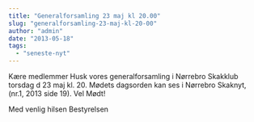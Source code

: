 ```yaml
---
title: "Generalforsamling 23 maj kl 20.00"
slug: "generalforsamling-23-maj-kl-20-00"
author: "admin"
date: "2013-05-18"
tags: 
  - "seneste-nyt"
---
```


Kære medlemmer Husk vores generalforsamling i Nørrebro Skakklub torsdag d 23 maj kl. 20. Mødets dagsorden kan ses i Nørrebro Skaknyt, (nr.1, 2013 side 19). Vel Mødt!

Med venlig hilsen Bestyrelsen
